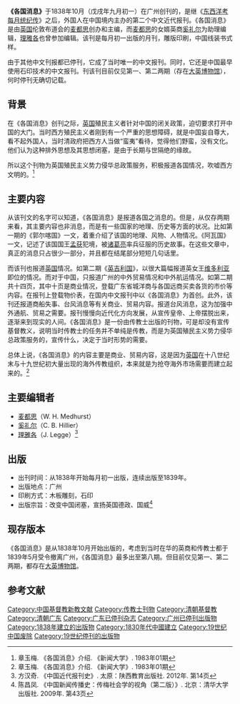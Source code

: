 {{Infobox Newspaper
| name                = 《各国消息》
| caption             = 1896年1月12日，康有为在上海创办《强学报》，以吸收同仁，鼓吹维新变法主张。
| type                = 传教士刊物
| format              = 线装书式
| founder             = [[麦都思|麦都思]]
| chiefeditor         = [[麦都思|麦都思]]、[[奚礼尔|奚礼尔]]、[[理雅各|理雅各]]
| foundation          = 1838年10月
| ceased publication  = 不详
| language            = [[中文|中文]]（繁体）
| headquarters        = 广州 
}}
'''《各国消息》'''于1838年10月（戊戌年九月初一）在广州创刊的，是继《[[东西洋考每月统纪传|东西洋考每月统纪传]]》之后，外国人在中国境内主办的第二个中文近代报刊。《各国消息》是由[[英国|英国]]伦敦布道会的[[麦都思|麦都思]]创办和主编，而[[麦都思|麦都思]]的女婿英商[[奚礼尔|奚礼尔]]为助理编辑，[[理雅各|理雅各]]也曾参加编辑。该刊是每月初一出版的月刊，雕版印刷，中国线装书式样。

由于其他中文刊报都已停刊，它成了当时唯一的中文报刊。同时，它还是中国最早使用石印技术的中文报刊。刊该刊目前仅见第一、第二两期（存在[[大英博物馆|大英博物馆]]），何时停刊无确切记载。

==背景==
在《各国消息》创刊之际，[[英国|英国]]殖民主义者针对中国的闭关政策，迫切要求打开中国的大门。当时西方殖民主义者刚到有一个严重的思想障碍，就是中国妄自尊大，看不起外国人，当时清政府把西方人当做“蛮夷”看待，觉得他们野蛮，没有文化。他们认为这种排外思想及其思想闭塞，是由于长期与世隔绝的缘故。

所以这个刊物为英国殖民主义势力侵华总政策服务，积极报道各国情况，吹嘘西方文明的。<ref name="章玉梅">章玉梅. 《各国消息》介绍. 《新闻大学》. 1983年01期</ref>

==主要内容==
从该刊文的名字可以知道，《各国消息》是报道各国之消息的。但是，从仅存两期来看，其主要内容也非消息，而是有一些国家的地理、历史等方面的状况。比如第一期的《郭尔喀国》一文，着重介绍了该国的地理、风物、人物情况。《阿瓦国》一文，记述了该国国王[[孟获|孟获]]犯境，被[[诸葛亮|诸葛亮]]率兵征服的历史故事。在这些文章中，真正的消息只占很少一部分，并且都在结尾部分短短几句话里。

而该刊也报道[[英国|英国]]情况。如第二期《[[英国|英吉利国]]》，以很大篇幅报道英女王[[维多利亚_(英国君主)|维多利亚]]即位的情况。而对于中国，只报道广州的中外贸易情况和中外航运情况。如第二期共十四页，其中十页是商业情况，登载广东省城洋商与各国远商买卖各货的市价等内容。在报刊上登载物价表，在国内中文报刊中以《各国消息》为首创。此外，该刊还报道商船失事、台风消息等有关商业、贸易内容。报道台风消息，这为加强中外通航、贸易之需要。报刊慢慢向近代化方向发展，从宣传皇帝、上帝摆脱出来，逐渐来到现实的人间。《各国消息》是一份由传教士出版的刊物，可是却没有宣传基督教义，说明当时传教士的任务并不单纯是传教，而是为英国殖民主义势力侵华总政策服务的，宣传什么，决定于当时形势的需要。

总体上说，《各国消息》的内容主要是商业、贸易内容，这是因为[[英国|英国]]在十八世纪末与十九世纪初大量出现的海外传教组织，本来就是为抢夺海外市场需要而建立起来的。<ref name="章玉梅">章玉梅. 《各国消息》介绍. 《新闻大学》. 1983年01期</ref>

==主要编辑者==
* [[麦都思|麦都思]]（W. H. Medhurst）
* [[奚礼尔|奚礼尔]]（C. B. Hillier）
* [[理雅各|理雅各]]（J. Legge）<ref name="方汉奇">方汉奇. 《中国近代报刊史》. 太原：陕西教育出版社. 2012年. 第14页</ref>

==出版==
* 出刊时间：从1838年开始每月初一出版，连续出版至1839年。
* 出版地点：广州
* 印刷方式：木板雕刻，石印
* 出版宗旨：改变中国闭塞，宣扬英国德政、国威<ref name="陈昌凤">陈昌凤. 《中国新闻传播史：传梅社会学的视角（第二版）》. 北京：清华大学出版社. 2009年. 第43页</ref>

==现存版本==
《各国消息》是从1838年10月开始出版的，考虑到当时在华的英商和传教士都于1839年5月受令撤离广州，《各国消息》最多出至第八期。但目前仅见第一、第二两期，都存在[[大英博物馆|大英博物馆]]。

==参考文献==
{{Reflist}}

[[Category:中国基督教新教文献|Category:中国基督教新教文献]]
[[Category:传教士刊物|Category:传教士刊物]]
[[Category:清朝基督教|Category:清朝基督教]]
[[Category:清朝广东|Category:清朝广东]]
[[Category:广东已停刊杂志|Category:广东已停刊杂志]]
[[Category:广州已停刊出版物|Category:广州已停刊出版物]]
[[Category:1838年建立的出版物|Category:1838年建立的出版物]]
[[Category:1830年代中國建立|Category:1830年代中國建立]]
[[Category:19世纪中国废除|Category:19世纪中国废除]]
[[Category:19世纪停刊的出版物|Category:19世纪停刊的出版物]]